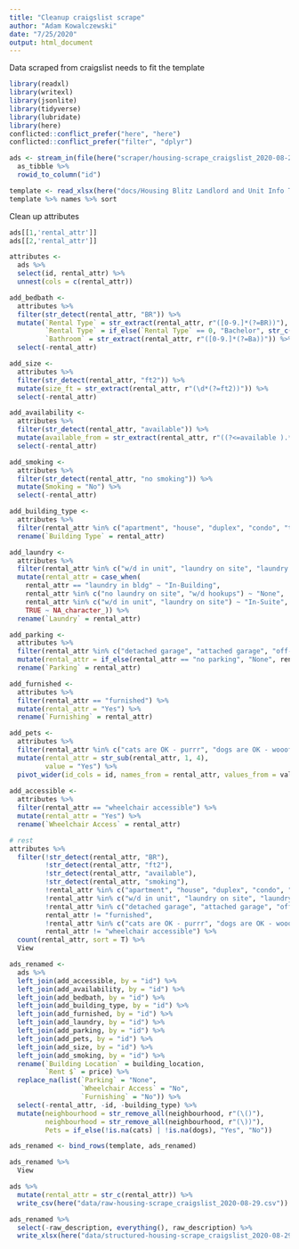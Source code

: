 ```yaml
---
title: "Cleanup craigslist scrape"
author: "Adam Kowalczewski"
date: "7/25/2020"
output: html_document
---
```


Data scraped from craigslist needs to fit the template

```r
library(readxl)
library(writexl)
library(jsonlite)
library(tidyverse)
library(lubridate)
library(here)
conflicted::conflict_prefer("here", "here")
conflicted::conflict_prefer("filter", "dplyr")

ads <- stream_in(file(here("scraper/housing-scrape_craigslist_2020-08-29.jl"))) %>% 
  as_tibble %>% 
  rowid_to_column("id") 

template <- read_xlsx(here("docs/Housing Blitz Landlord and Unit Info Template.xlsx"), skip = 1, n_max = 0, col_types = c("text"))
template %>% names %>% sort
```

Clean up attributes 

```r
ads[[1,'rental_attr']]
ads[[2,'rental_attr']]

attributes <- 
  ads %>% 
  select(id, rental_attr) %>% 
  unnest(cols = c(rental_attr)) 

add_bedbath <- 
  attributes %>% 
  filter(str_detect(rental_attr, "BR")) %>% 
  mutate(`Rental Type` = str_extract(rental_attr, r"([0-9.]*(?=BR))"),
         `Rental Type` = if_else(`Rental Type` == 0, "Bachelor", str_c(`Rental Type`, " Bedroom")),
         `Bathroom` = str_extract(rental_attr, r"([0-9.]*(?=Ba))")) %>% 
  select(-rental_attr)

add_size <- 
  attributes %>% 
  filter(str_detect(rental_attr, "ft2")) %>% 
  mutate(size_ft = str_extract(rental_attr, r"(\d*(?=ft2))")) %>% 
  select(-rental_attr)

add_availability <- 
  attributes %>% 
  filter(str_detect(rental_attr, "available")) %>% 
  mutate(available_from = str_extract(rental_attr, r"((?<=available ).*)")) %>% 
  select(-rental_attr)

add_smoking <- 
  attributes %>% 
  filter(str_detect(rental_attr, "no smoking")) %>% 
  mutate(Smoking = "No") %>% 
  select(-rental_attr)

add_building_type <- 
  attributes %>% 
  filter(rental_attr %in% c("apartment", "house", "duplex", "condo", "townhouse", "loft")) %>% 
  rename(`Building Type` = rental_attr)

add_laundry <- 
  attributes %>% 
  filter(rental_attr %in% c("w/d in unit", "laundry on site", "laundry in bldg", "no laundry on site", "w/d hookups")) %>% 
  mutate(rental_attr = case_when(
    rental_attr == "laundry in bldg" ~ "In-Building",
    rental_attr %in% c("no laundry on site", "w/d hookups") ~ "None",
    rental_attr %in% c("w/d in unit", "laundry on site") ~ "In-Suite",
    TRUE ~ NA_character_)) %>% 
  rename(`Laundry` = rental_attr)

add_parking <- 
  attributes %>% 
  filter(rental_attr %in% c("detached garage", "attached garage", "off-street parking", "no parking", "street parking", "carport")) %>% 
  mutate(rental_attr = if_else(rental_attr == "no parking", "None", rental_attr)) %>% 
  rename(`Parking` = rental_attr)

add_furnished <- 
  attributes %>% 
  filter(rental_attr == "furnished") %>% 
  mutate(rental_attr = "Yes") %>% 
  rename(`Furnishing` = rental_attr)

add_pets <- 
  attributes %>% 
  filter(rental_attr %in% c("cats are OK - purrr", "dogs are OK - wooof")) %>% 
  mutate(rental_attr = str_sub(rental_attr, 1, 4),
         value = "Yes") %>% 
  pivot_wider(id_cols = id, names_from = rental_attr, values_from = value, values_fill = "No")
  
add_accessible <- 
  attributes %>% 
  filter(rental_attr == "wheelchair accessible") %>% 
  mutate(rental_attr = "Yes") %>% 
  rename(`Wheelchair Access` = rental_attr)
```


```r
# rest
attributes %>%
  filter(!str_detect(rental_attr, "BR"),
         !str_detect(rental_attr, "ft2"),
         !str_detect(rental_attr, "available"),
         !str_detect(rental_attr, "smoking"),
         !rental_attr %in% c("apartment", "house", "duplex", "condo", "townhouse", "loft"),
         !rental_attr %in% c("w/d in unit", "laundry on site", "laundry in bldg", "no laundry on site", "w/d hookups"),
         !rental_attr %in% c("detached garage", "attached garage", "off-street parking", "no parking", "street parking", "carport"),
         rental_attr != "furnished",
         !rental_attr %in% c("cats are OK - purrr", "dogs are OK - wooof"),
         rental_attr != "wheelchair accessible") %>% 
  count(rental_attr, sort = T) %>% 
  View
```

```r
ads_renamed <- 
  ads %>% 
  left_join(add_accessible, by = "id") %>% 
  left_join(add_availability, by = "id") %>% 
  left_join(add_bedbath, by = "id") %>% 
  left_join(add_building_type, by = "id") %>% 
  left_join(add_furnished, by = "id") %>% 
  left_join(add_laundry, by = "id") %>% 
  left_join(add_parking, by = "id") %>% 
  left_join(add_pets, by = "id") %>% 
  left_join(add_size, by = "id") %>% 
  left_join(add_smoking, by = "id") %>% 
  rename(`Building Location` = building_location,
         `Rent $` = price) %>% 
  replace_na(list(`Parking` = "None", 
                  `Wheelchair Access` = "No",
                  `Furnishing` = "No")) %>% 
  select(-rental_attr, -id, -building_type) %>% 
  mutate(neighbourhood = str_remove_all(neighbourhood, r"(\()"),
         neighbourhood = str_remove_all(neighbourhood, r"(\))"),
         Pets = if_else(!is.na(cats) | !is.na(dogs), "Yes", "No"))

ads_renamed <- bind_rows(template, ads_renamed) 
```

```r
ads_renamed %>% 
  View
```


```r
ads %>% 
  mutate(rental_attr = str_c(rental_attr)) %>% 
  write_csv(here("data/raw-housing-scrape_craigslist_2020-08-29.csv"))

ads_renamed %>% 
  select(-raw_description, everything(), raw_description) %>% 
  write_xlsx(here("data/structured-housing-scrape_craigslist_2020-08-29.xlsx"))
```

